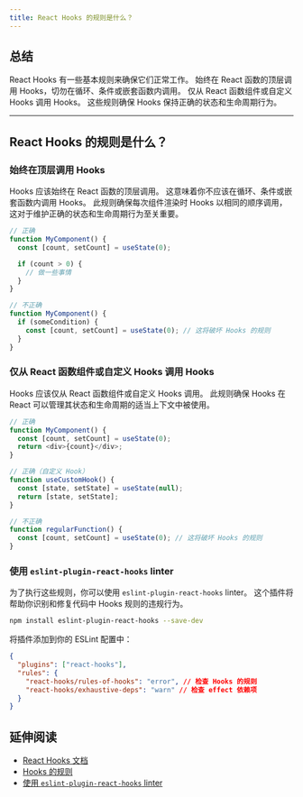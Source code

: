 ```yaml
---
title: React Hooks 的规则是什么？
---
```


## 总结

React Hooks 有一些基本规则来确保它们正常工作。 始终在 React 函数的顶层调用 Hooks，切勿在循环、条件或嵌套函数内调用。 仅从 React 函数组件或自定义 Hooks 调用 Hooks。 这些规则确保 Hooks 保持正确的状态和生命周期行为。

***

## React Hooks 的规则是什么？

### 始终在顶层调用 Hooks

Hooks 应该始终在 React 函数的顶层调用。 这意味着你不应该在循环、条件或嵌套函数内调用 Hooks。 此规则确保每次组件渲染时 Hooks 以相同的顺序调用，这对于维护正确的状态和生命周期行为至关重要。

```javascript
// 正确
function MyComponent() {
  const [count, setCount] = useState(0);

  if (count > 0) {
    // 做一些事情
  }
}

// 不正确
function MyComponent() {
  if (someCondition) {
    const [count, setCount] = useState(0); // 这将破坏 Hooks 的规则
  }
}
```

### 仅从 React 函数组件或自定义 Hooks 调用 Hooks

Hooks 应该仅从 React 函数组件或自定义 Hooks 调用。 此规则确保 Hooks 在 React 可以管理其状态和生命周期的适当上下文中被使用。

```javascript
// 正确
function MyComponent() {
  const [count, setCount] = useState(0);
  return <div>{count}</div>;
}

// 正确（自定义 Hook）
function useCustomHook() {
  const [state, setState] = useState(null);
  return [state, setState];
}

// 不正确
function regularFunction() {
  const [count, setCount] = useState(0); // 这将破坏 Hooks 的规则
}
```

### 使用 `eslint-plugin-react-hooks` linter

为了执行这些规则，你可以使用 `eslint-plugin-react-hooks` linter。 这个插件将帮助你识别和修复代码中 Hooks 规则的违规行为。

```bash
npm install eslint-plugin-react-hooks --save-dev
```

将插件添加到你的 ESLint 配置中：

```json
{
  "plugins": ["react-hooks"],
  "rules": {
    "react-hooks/rules-of-hooks": "error", // 检查 Hooks 的规则
    "react-hooks/exhaustive-deps": "warn" // 检查 effect 依赖项
  }
}
```

## 延伸阅读

* [React Hooks 文档](https://react.dev/reference/react/hooks)
* [Hooks 的规则](https://react.dev/reference/rules/rules-of-hooks)
* [使用 `eslint-plugin-react-hooks` linter](https://www.npmjs.com/package/eslint-plugin-react-hooks)
